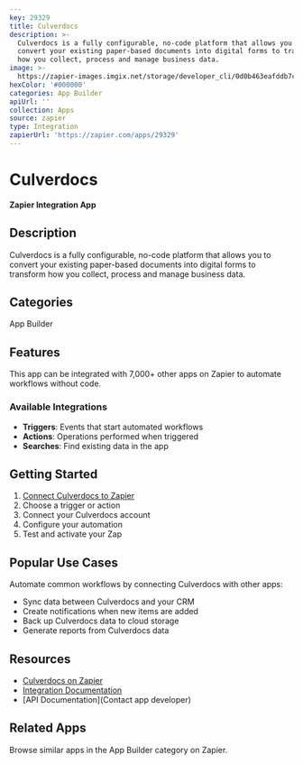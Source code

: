 ```yaml
---
key: 29329
title: Culverdocs
description: >-
  Culverdocs is a fully configurable, no-code platform that allows you to
  convert your existing paper-based documents into digital forms to transform
  how you collect, process and manage business data.
image: >-
  https://zapier-images.imgix.net/storage/developer_cli/0d0b463eafddb7cec1e13e167e0d30d2.png?auto=format%2Ccompress&ixlib=python-3.0.0&q=50
hexColor: '#000000'
categories: App Builder
apiUrl: ''
collection: Apps
source: zapier
type: Integration
zapierUrl: 'https://zapier.com/apps/29329'
---
```

# Culverdocs

**Zapier Integration App**

## Description

Culverdocs is a fully configurable, no-code platform that allows you to convert your existing paper-based documents into digital forms to transform how you collect, process and manage business data.

## Categories

App Builder

## Features

This app can be integrated with 7,000+ other apps on Zapier to automate workflows without code.

### Available Integrations

- **Triggers**: Events that start automated workflows
- **Actions**: Operations performed when triggered
- **Searches**: Find existing data in the app

## Getting Started

1. [Connect Culverdocs to Zapier](https://zapier.com/apps/29329)
2. Choose a trigger or action
3. Connect your Culverdocs account
4. Configure your automation
5. Test and activate your Zap

## Popular Use Cases

Automate common workflows by connecting Culverdocs with other apps:

- Sync data between Culverdocs and your CRM
- Create notifications when new items are added
- Back up Culverdocs data to cloud storage
- Generate reports from Culverdocs data

## Resources

- [Culverdocs on Zapier](https://zapier.com/apps/29329)
- [Integration Documentation](https://zapier.com/apps/29329/integrations)
- [API Documentation](Contact app developer)

## Related Apps

Browse similar apps in the App Builder category on Zapier.
